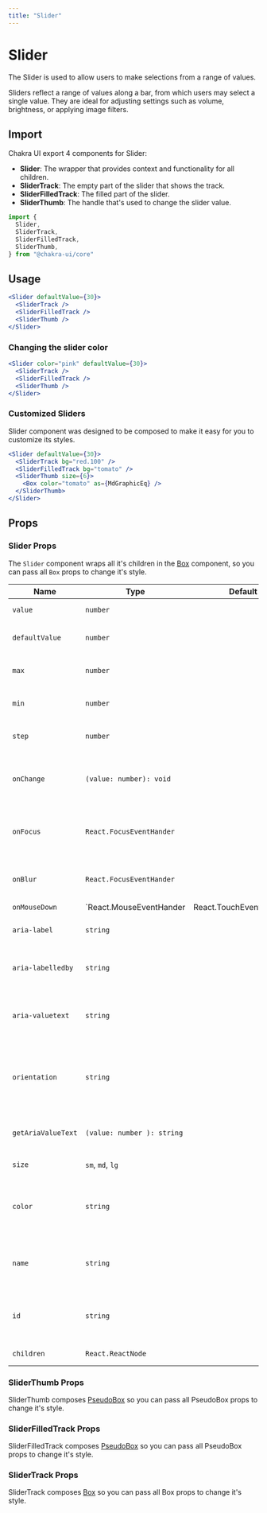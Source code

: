 ```yaml
---
title: "Slider"
---
```


# Slider

The Slider is used to allow users to make selections from a range of values.

Sliders reflect a range of values along a bar, from which users may select a
single value. They are ideal for adjusting settings such as volume, brightness,
or applying image filters.

## Import

Chakra UI export 4 components for Slider:

- **Slider**: The wrapper that provides context and functionality for all
  children.
- **SliderTrack**: The empty part of the slider that shows the track.
- **SliderFilledTrack**: The filled part of the slider.
- **SliderThumb**: The handle that's used to change the slider value.

```js
import {
  Slider,
  SliderTrack,
  SliderFilledTrack,
  SliderThumb,
} from "@chakra-ui/core"
```

## Usage

```jsx
<Slider defaultValue={30}>
  <SliderTrack />
  <SliderFilledTrack />
  <SliderThumb />
</Slider>
```

### Changing the slider color

```jsx
<Slider color="pink" defaultValue={30}>
  <SliderTrack />
  <SliderFilledTrack />
  <SliderThumb />
</Slider>
```

### Customized Sliders

Slider component was designed to be composed to make it easy for you to
customize its styles.

```jsx
<Slider defaultValue={30}>
  <SliderTrack bg="red.100" />
  <SliderFilledTrack bg="tomato" />
  <SliderThumb size={6}>
    <Box color="tomato" as={MdGraphicEq} />
  </SliderThumb>
</Slider>
```

## Props

### Slider Props

The `Slider` component wraps all it's children in the [Box](/box) component, so
you can pass all `Box` props to change it's style.

| Name               | Type                                               | Default | Description                                                               |
| ------------------ | -------------------------------------------------- | ------- | ------------------------------------------------------------------------- |
| `value`            | `number`                                           |         | The value of the slider.                                                  |
| `defaultValue`     | `number`                                           |         | The initial value of the slider.                                          |
| `max`              | `number`                                           |         | Standard `input` max attribute.                                           |
| `min`              | `number`                                           |         | Standard `input` min attribute.                                           |
| `step`             | `number`                                           |         | Standard `input` step attribute.                                          |
| `onChange`         | `(value: number): void`                            |         | Callback fired when the value of the slider changes.                      |
| `onFocus`          | `React.FocusEventHander`                           |         | Callback fired when the thumb receives focus                              |
| `onBlur`           | `React.FocusEventHander`                           |         | Callback fired when the thumb is blurred                                  |
| `onMouseDown`      | `React.MouseEventHander | React.TouchEventHandler` |         | Callback fired when the you mousedown on any part of the slider           |
| `aria-label`       | `string`                                           |         | The accessible label.                                                     |
| `aria-labelledby`  | `string`                                           |         | The `id` of the element that labels the sliders                           |
| `aria-valuetext`   | `string`                                           |         | The aria-valuetext of the switch for accessibility.                       |
| `orientation`      | `string`                                           |         | The orientation of the slider, only `horizontal` is supported for now.    |
| `getAriaValueText` | `(value: number ): string`                         |         | The callback to format the `aria-valuetext`.                              |
| `size`             | `sm`, `md`, `lg`                                   |         | The size of the slider.                                                   |
| `color`            | `string`                                           |         | The color scheme to use for the slider. Use a color key in `theme.colors` |
| `name`             | `string`                                           |         | The name of the slider component when used in a form.                     |
| `id`               | `string`                                           |         | The id of the slider component when used in a form.                       |
| `children`         | `React.ReactNode`                                  |         | The children of the slider.                                               |

### SliderThumb Props

SliderThumb composes [PseudoBox](/pseudobox) so you can pass all PseudoBox props
to change it's style.

### SliderFilledTrack Props

SliderFilledTrack composes [PseudoBox](/pseudobox) so you can pass all PseudoBox
props to change it's style.

### SliderTrack Props

SliderTrack composes [Box](/box) so you can pass all Box props to change it's
style.
